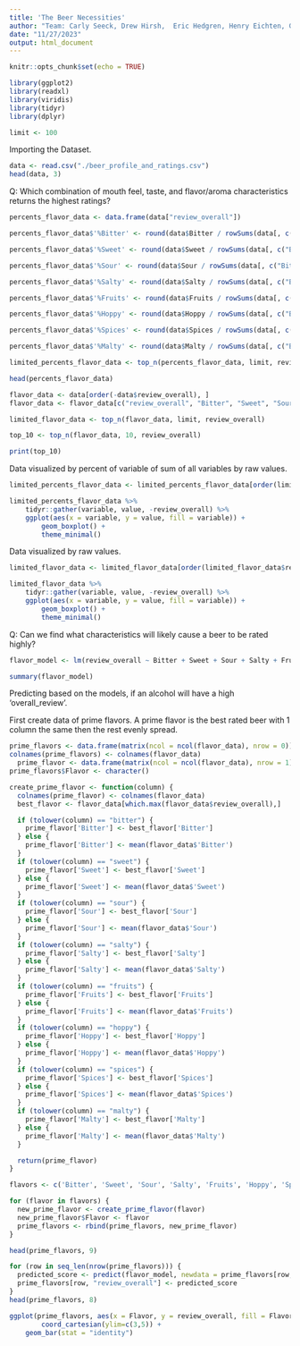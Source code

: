 ```yaml
---
title: 'The Beer Necessities'
author: "Team: Carly Seeck, Drew Hirsh,  Eric Hedgren, Henry Eichten, Gavin Fisher"
date: "11/27/2023"
output: html_document
---
```

```r
knitr::opts_chunk$set(echo = TRUE)

library(ggplot2)
library(readxl)
library(viridis)
library(tidyr)
library(dplyr)

limit <- 100
```

Importing the Dataset.
```r
data <- read.csv("./beer_profile_and_ratings.csv")
head(data, 3)
```

Q: Which combination of mouth feel, taste, and flavor/aroma characteristics returns the highest ratings?

```r
percents_flavor_data <- data.frame(data["review_overall"])

percents_flavor_data$'%Bitter' <- round(data$Bitter / rowSums(data[, c("Bitter", "Sweet", "Sour", "Salty", "Fruits", "Hoppy", "Spices", "Malty")]), 5)

percents_flavor_data$'%Sweet' <- round(data$Sweet / rowSums(data[, c("Bitter", "Sweet", "Sour", "Salty", "Fruits", "Hoppy", "Spices", "Malty")]), 5)

percents_flavor_data$'%Sour' <- round(data$Sour / rowSums(data[, c("Bitter", "Sweet", "Sour", "Salty", "Fruits", "Hoppy", "Spices", "Malty")]), 5)

percents_flavor_data$'%Salty' <- round(data$Salty / rowSums(data[, c("Bitter", "Sweet", "Sour", "Salty", "Fruits", "Hoppy", "Spices", "Malty")]), 5)

percents_flavor_data$'%Fruits' <- round(data$Fruits / rowSums(data[, c("Bitter", "Sweet", "Sour", "Salty", "Fruits", "Hoppy", "Spices", "Malty")]), 5)

percents_flavor_data$'%Hoppy' <- round(data$Hoppy / rowSums(data[, c("Bitter", "Sweet", "Sour", "Salty", "Fruits", "Hoppy", "Spices", "Malty")]), 5)

percents_flavor_data$'%Spices' <- round(data$Spices / rowSums(data[, c("Bitter", "Sweet", "Sour", "Salty", "Fruits", "Hoppy", "Spices", "Malty")]), 5)

percents_flavor_data$'%Malty' <- round(data$Malty / rowSums(data[, c("Bitter", "Sweet", "Sour", "Salty", "Fruits", "Hoppy", "Spices", "Malty")]), 5)

limited_percents_flavor_data <- top_n(percents_flavor_data, limit, review_overall)

head(percents_flavor_data)
```

```r
flavor_data <- data[order(-data$review_overall), ]
flavor_data <- flavor_data[c("review_overall", "Bitter", "Sweet", "Sour", "Salty", "Fruits", "Hoppy", "Spices", "Malty")]

limited_flavor_data <- top_n(flavor_data, limit, review_overall)

top_10 <- top_n(flavor_data, 10, review_overall)

print(top_10)
```

Data visualized by percent of variable of sum of all variables by raw values.
```r
limited_percents_flavor_data <- limited_percents_flavor_data[order(limited_percents_flavor_data$review_overall), ]

limited_percents_flavor_data %>%
    tidyr::gather(variable, value, -review_overall) %>%
    ggplot(aes(x = variable, y = value, fill = variable)) +
        geom_boxplot() +
        theme_minimal()
```

Data visualized by raw values.
```r
limited_flavor_data <- limited_flavor_data[order(limited_flavor_data$review_overall), ]

limited_flavor_data %>%
    tidyr::gather(variable, value, -review_overall) %>%
    ggplot(aes(x = variable, y = value, fill = variable)) +
        geom_boxplot() +
        theme_minimal()
```

Q: Can we find what characteristics will likely cause a beer to be rated highly?
```r
flavor_model <- lm(review_overall ~ Bitter + Sweet + Sour + Salty + Fruits + Hoppy + Spices + Malty, data = flavor_data)

summary(flavor_model)
```

Predicting based on the models, if an alcohol will have a high 'overall_review'.

First create data of prime flavors. A prime flavor is the best rated beer with 1 column the same then the rest evenly spread.
```r
prime_flavors <- data.frame(matrix(ncol = ncol(flavor_data), nrow = 0))
colnames(prime_flavors) <- colnames(flavor_data)
  prime_flavor <- data.frame(matrix(ncol = ncol(flavor_data), nrow = 1))
prime_flavors$Flavor <- character()

create_prime_flavor <- function(column) {
  colnames(prime_flavor) <- colnames(flavor_data)
  best_flavor <- flavor_data[which.max(flavor_data$review_overall),]

  if (tolower(column) == "bitter") {
    prime_flavor['Bitter'] <- best_flavor['Bitter']
  } else {
    prime_flavor['Bitter'] <- mean(flavor_data$'Bitter')
  }
  if (tolower(column) == "sweet") {
    prime_flavor['Sweet'] <- best_flavor['Sweet']
  } else {
    prime_flavor['Sweet'] <- mean(flavor_data$'Sweet')
  }
  if (tolower(column) == "sour") {
    prime_flavor['Sour'] <- best_flavor['Sour']
  } else {
    prime_flavor['Sour'] <- mean(flavor_data$'Sour')
  }
  if (tolower(column) == "salty") {
    prime_flavor['Salty'] <- best_flavor['Salty']
  } else {
    prime_flavor['Salty'] <- mean(flavor_data$'Salty')
  }
  if (tolower(column) == "fruits") {
    prime_flavor['Fruits'] <- best_flavor['Fruits']
  } else {
    prime_flavor['Fruits'] <- mean(flavor_data$'Fruits')
  }
  if (tolower(column) == "hoppy") {
    prime_flavor['Hoppy'] <- best_flavor['Hoppy']
  } else {
    prime_flavor['Hoppy'] <- mean(flavor_data$'Hoppy')
  }
  if (tolower(column) == "spices") {
    prime_flavor['Spices'] <- best_flavor['Spices']
  } else {
    prime_flavor['Spices'] <- mean(flavor_data$'Spices')
  }
  if (tolower(column) == "malty") {
    prime_flavor['Malty'] <- best_flavor['Malty']
  } else {
    prime_flavor['Malty'] <- mean(flavor_data$'Malty')
  }

  return(prime_flavor)
}
```

```r
flavors <- c('Bitter', 'Sweet', 'Sour', 'Salty', 'Fruits', 'Hoppy', 'Spices', 'Malty', 'Base')

for (flavor in flavors) {
  new_prime_flavor <- create_prime_flavor(flavor)
  new_prime_flavor$Flavor <- flavor
  prime_flavors <- rbind(prime_flavors, new_prime_flavor)
}

head(prime_flavors, 9)
```

```r
for (row in seq_len(nrow(prime_flavors))) {
  predicted_score <- predict(flavor_model, newdata = prime_flavors[row, ])
  prime_flavors[row, "review_overall"] <- predicted_score
}
head(prime_flavors, 8)
```

```r
ggplot(prime_flavors, aes(x = Flavor, y = review_overall, fill = Flavor)) +
        coord_cartesian(ylim=c(3,5)) +
    geom_bar(stat = "identity")
```